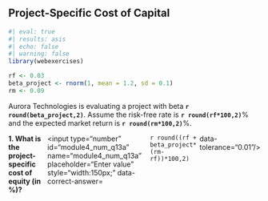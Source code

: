 ## Project-Specific Cost of Capital

```r
#| eval: true
#| results: asis
#| echo: false
#| warning: false
library(webexercises)

rf <- 0.03
beta_project <- rnorm(1, mean = 1.2, sd = 0.1)
rm <- 0.09
```

Aurora Technologies is evaluating a project with beta **`r round(beta_project,2)`**. Assume the risk-free rate is **`r round(rf*100,2)`**% and the expected market return is **`r round(rm*100,2)`**%.

::: {.question-block}

<form onsubmit="event.preventDefault();" style="display:flex;flex-direction:row;gap:6px;">
  <label for="module4_num_q13a"><strong>1. What is the project-specific cost of equity (in %)?</strong></label>
  <input type="number" id="module4_num_q13a" name="module4_num_q13a" placeholder="Enter value" style="width:150px;"
    data-correct-answer=`r round((rf + beta_project*(rm-rf))*100,2)` data-tolerance="0.01"/>
</form>

<div id="feedback-module4_num_q13a" class="feedback" style="display:none;">
✅ Cost of equity (CAPM for project) = r_f + β_project (r_m − r_f) = **`r round((rf + beta_project*(rm-rf))*100,2)`**%.
</div>

::: 
